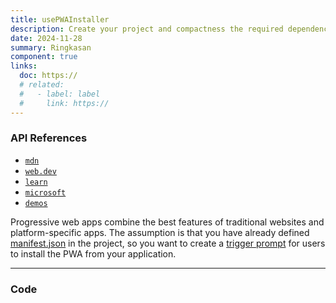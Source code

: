 ```yaml
---
title: usePWAInstaller
description: Create your project and compactness the required dependencies.
date: 2024-11-28
summary: Ringkasan
component: true
links:
  doc: https://
  # related:
  #   - label: label
  #     link: https://
---
```


### API References

- [`mdn`](https://developer.mozilla.org/en-US/docs/Web/Progressive_web_apps/Guides/What_is_a_progressive_web_app)
- [`web.dev`](https://web.dev/explore/progressive-web-apps)
- [`learn`](https://web.dev/learn/pwa/)
- [`microsoft`](https://learn.microsoft.com/en-us/microsoft-edge/progressive-web-apps-chromium/)
- [`demos`](https://github.com/MicrosoftEdge/Demos)

Progressive web apps combine the best features of traditional websites and platform-specific apps.
The assumption is that you have already defined [manifest.json](https://developer.mozilla.org/en-US/docs/Web/Progressive_web_apps/Tutorials/js13kGames/Installable_PWAs) in the project, so you want to create a [trigger prompt](https://developer.mozilla.org/en-US/docs/Web/Progressive_web_apps/How_to/Trigger_install_prompt) for users to install the PWA from your application.

---

### Code
